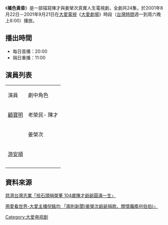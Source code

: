 {{電視節目信息框
| 名稱       = 橘色黃昏
| 圖片       = 
| 類型       = 大愛真實人生劇場
| 導演       = 張中一
| 編劇       = 
| 演出       = 參見演員列表
| 製片     = 周厚光
| 監製人     = 
| 製作群     = 
片頭曲     = 相見太晚-趙詠華
| 片尾曲     = 
| 國家       = {{ROC-TW}}台灣
| 語言       = [[國語|國語]]
| 集數       = 24集
| 每集長     = 分鐘
| 製作單位   = 
|  攝影師    = 陳文欽<第37屆金鐘獎 攝影獎入圍:橘色黃昏>
| 電視台     = [[大愛電視台|大愛電視台]]
| 播出國家   = {{TWN}}
| 開始       = 2001年8月22日
| 結束       = 2001年9月21日
}}
《'''橘色黃昏'''》是一部描寫陳才與姜榮次真實人生電視劇，全劇共24集，於2001年8月22日－2001年9月21日在[[大愛電視|大愛電視]]《[[大愛劇場|大愛劇場]]》時段（[[台灣時間|台灣時間]]週一到周六晚上8:00）播放。

==播出時間==
*每日首播：20:00
*隔日重播：11:00

{{電視節目的變遷
|電視台=[[大愛電視台|大愛電視台]]
|播放檔次=八點檔（每天晚上8:00）節目
|節目名稱='''橘色黃昏''' <br />2001年8月22日－2001年9月21日
|上一節目=[[心開福就來|心開福就來]] <br />2001年7月29日－2001年8月21日
|下一節目=[[礦工女兒|礦工女兒]] <br />2001年9月22日－2001年11月5日
}}
{{電視節目的變遷
|電視台=[[大愛電視台|大愛電視台]]
|播放檔次=大愛週日劇場（每周日下午13:30）節目
|節目名稱='''橘色黃昏''' <br />2005年7月3日－2005年8月28日
|上一節目= 待查
|下一節目=[[日出_(大愛劇場)|日出]] <br />2005年9月4日－2005年10月30日
}}
{{電視節目的變遷
|電視台=[[大愛電視台|大愛電視台]]
|播放檔次=大愛週日劇場（每周日下午13:30）節目
|節目名稱='''橘色黃昏''' <br />2007年5月27日與2007年6月3日
|上一節目=[[燕子啊|燕子啊]] <br />2007年5月13日與2007年5月20日
|下一節目=[[賣油阿成|賣油阿成]] <br />2007年6月10日與2007年6月17日
}}
{{電視節目的變遷
|電視台=[[大愛電視台|大愛電視台]]二台
|播放檔次=大愛金鐘劇展（週一至周六凌晨00:00）節目
|節目名稱='''橘色黃昏''' <br />2007年4月13日－2007年5月5日
|上一節目=[[別來無恙|別來無恙]] <br />2007年3月20日－2007年4月12日
|下一節目=[[人間友愛|人間友愛]] <br />2007年5月6日－2007年5月9日
}}
{{大愛劇場}}
[[Category:大爱电视剧|Category:大爱电视剧]]


==演員列表==
{| class="wikitable"
|- style="background:cornflowerblue; color:white" align="center"
| 演員
| 劇中角色
|-
|[[顧寶明|顧寶明]]
| 老榮民- 陳才
|-
|
|姜榮次
|-
|[[游安顺|游安順]]
|
|-
|
|
|-
|}

== 資料來源 ==
[https://www.tzuchi.org.tw/%E5%85%A8%E7%90%83%E5%BF%97%E6%A5%AD/%E8%87%BA%E7%81%A3/item/23066-%E6%92%BF%E7%9F%B3%E9%A0%AD%E6%8D%90%E6%A6%AE%E8%91%A3-104%E6%AD%B2%E9%99%B3%E6%89%8D%E7%88%BA%E7%88%BA%E5%9C%93%E6%BB%BF%E4%B8%80%E7%94%9F 慈濟台灣志業「撿石頭捐榮董 104歲陳才爺爺圓滿一生」] {{Wayback|url=https://www.tzuchi.org.tw/%E5%85%A8%E7%90%83%E5%BF%97%E6%A5%AD/%E8%87%BA%E7%81%A3/item/23066-%E6%92%BF%E7%9F%B3%E9%A0%AD%E6%8D%90%E6%A6%AE%E8%91%A3-104%E6%AD%B2%E9%99%B3%E6%89%8D%E7%88%BA%E7%88%BA%E5%9C%93%E6%BB%BF%E4%B8%80%E7%94%9F |date=20201020230017 }}

[http://mypaper.m.pchome.com.tw/daaitv/post/1278868752 用愛看世界-大愛主播倪銘均 「兩則新聞(姜榮次爺爺捐款、關懷癱瘓何伯伯)」]

<references />